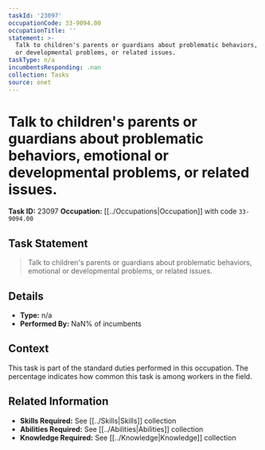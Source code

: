 ```yaml
---
taskId: '23097'
occupationCode: 33-9094.00
occupationTitle: ''
statement: >-
  Talk to children's parents or guardians about problematic behaviors, emotional
  or developmental problems, or related issues.
taskType: n/a
incumbentsResponding: .nan
collection: Tasks
source: onet
---
```

# Talk to children's parents or guardians about problematic behaviors, emotional or developmental problems, or related issues.

**Task ID:** 23097
**Occupation:** [[../Occupations|Occupation]] with code `33-9094.00`

## Task Statement

> Talk to children's parents or guardians about problematic behaviors, emotional or developmental problems, or related issues.

## Details

- **Type:** n/a
- **Performed By:** NaN% of incumbents

## Context

This task is part of the standard duties performed in this occupation. The percentage indicates how common this task is among workers in the field.

## Related Information

- **Skills Required:** See [[../Skills|Skills]] collection
- **Abilities Required:** See [[../Abilities|Abilities]] collection
- **Knowledge Required:** See [[../Knowledge|Knowledge]] collection
